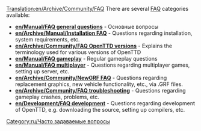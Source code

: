 [[Translation:en/Archive/Community/FAQ]]
{{en/Translation|origin= en/Archive/Community/FAQ
|from  = en
|to    = ru
}}
{{ru/Manual/Оглавление}}
There are   several  [https://www.wikipedia.org/wiki/ru:FAQ FAQ] categories available:

*'''[[en/Manual/FAQ general questions]]''' - Основные вопросы
*'''[[en/Archive/Manual/Installation FAQ]]''' - Questions regarding installation, system requirements, etc.
*'''[[en/Archive/Community/FAQ OpenTTD versions]]''' - Explains the terminology used for various versions of OpenTTD
*'''[[en/Manual/FAQ gameplay]]''' - Regular gameplay questions
*'''[[en/Manual/FAQ multiplayer]]''' - Questions regarding multiplayer games, setting up server, etc.
*'''[[en/Archive/Community/NewGRF FAQ]]''' - Questions regarding replacement graphics, new vehicle functionality, etc., via .GRF files.
*'''[[en/Archive/Community/FAQ troubleshooting]]''' - Questions regarding gameplay crashes, problems, etc.
*'''[[en/Development/FAQ development]]''' - Questions regarding development of OpenTTD, e.g. downloading the source, setting up compilers, etc.

[[Category:ru/Часто задаваемые вопросы]]